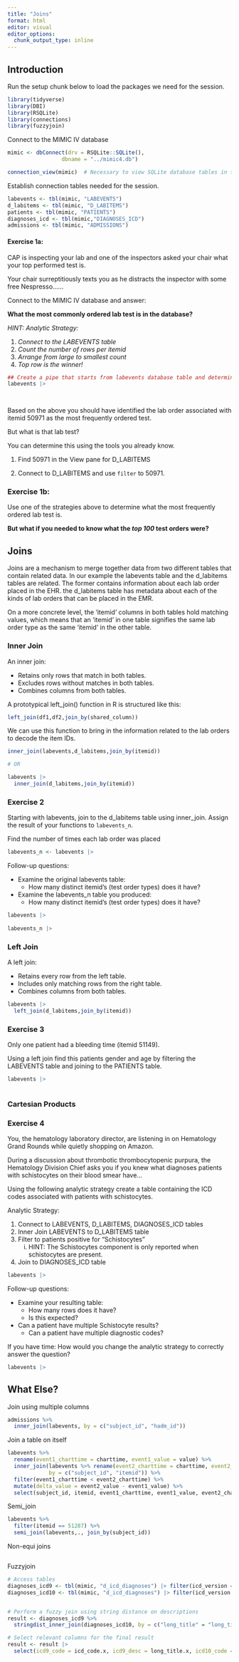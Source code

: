 ```yaml
---
title: "Joins"
format: html
editor: visual
editor_options: 
  chunk_output_type: inline
---
```


## Introduction

Run the setup chunk below to load the packages we need for the session.

```r
library(tidyverse)
library(DBI)
library(RSQLite)
library(connections)
library(fuzzyjoin)
```

Connect to the MIMIC IV database

```r
mimic <- dbConnect(drv = RSQLite::SQLite(), 
                 dbname = "../mimic4.db")

connection_view(mimic)  # Necessary to view SQLite database tables in the Connections pane
```

Establish connection tables needed for the session.

```r
labevents <- tbl(mimic, "LABEVENTS")
d_labitems <- tbl(mimic, "D_LABITEMS")
patients <- tbl(mimic, "PATIENTS")
diagnoses_icd <- tbl(mimic,"DIAGNOSES_ICD")
admissions <- tbl(mimic, "ADMISSIONS")
```

#### Exercise 1a:

CAP is inspecting your lab and one of the inspectors asked your chair what your top performed test is.

Your chair surreptitiously texts you as he distracts the inspector with some free Nespresso……

Connect to the MIMIC IV database and answer:

**What the most commonly ordered lab test is in the database?**

*HINT: Analytic Strategy:*

1.  *Connect to the LABEVENTS table*
2.  *Count the number of rows per itemid*
3.  *Arrange from large to smallest count*
4.  *Top row is the winner!*

```r
## Create a pipe that starts from labevents database table and determines which itemid was ordered most frequently (This exercise reviews an exercise from Session 2)
labevents |>

  
```

Based on the above you should have identified the lab order associated with itemid 50971 as the most frequently ordered test.

But what is that lab test?

You can determine this using the tools you already know.

1.  Find 50971 in the View pane for D_LABITEMS

2.  Connect to D_LABITEMS and use `filter` to 50971.

### Exercise 1b:

Use one of the strategies above to determine what the most frequently ordered lab test is.

**But what if you needed to know what the *top 100* test orders were?**

## Joins

Joins are a mechanism to merge together data from two different tables that contain related data. In our example the labevents table and the d_labitems tables are related. The former contains information about each lab order placed in the EHR. the d_labitems table has metadata about each of the kinds of lab orders that can be placed in the EMR.

On a more concrete level, the 'itemid' columns in both tables hold matching values, which means that an 'itemid' in one table signifies the same lab order type as the same 'itemid' in the other table.

### Inner Join

An inner join:

-   Retains only rows that match in both tables.
-   Excludes rows without matches in both tables.
-   Combines columns from both tables.

A prototypical left_join() function in R is structured like this:

```r
left_join(df1,df2,join_by(shared_column))
```

We can use this function to bring in the information related to the lab orders to decode the item IDs.

```r
inner_join(labevents,d_labitems,join_by(itemid))

# OR

labevents |>
  inner_join(d_labitems,join_by(itemid))
```

### Exercise 2

Starting with labevents, join to the d_labitems table using inner_join. Assign the result of your functions to `labevents_n`.

Find the number of times each lab order was placed

```r
labevents_n <- labevents |>

```

Follow-up questions:

-   Examine the original labevents table:
    -   How many distinct itemid's (test order types) does it have?
-   Examine the labevents_n table you produced:
    -   How many distinct itemid's (test order types) does it have?

```r
labevents |>
  
labevents_n |>

```

### Left Join

A left join:

-   Retains every row from the left table.
-   Includes only matching rows from the right table.
-   Combines columns from both tables.

```r
labevents |>
  left_join(d_labitems,join_by(itemid))
```

### Exercise 3

Only one patient had a bleeding time (itemid 51149).

Using a left join find this patients gender and age by filtering the LABEVENTS table and joining to the PATIENTS table.

```r
labevents |>
  
```

### Cartesian Products

### Exercise 4

You, the hematology laboratory director, are listening in on Hematology Grand Rounds while quietly shopping on Amazon.

During a discussion about thrombotic thrombocytopenic purpura, the Hematology Division Chief asks you if you knew what diagnoses patients with schistocytes on their blood smear have…

Using the following analytic strategy create a table containing the ICD codes associated with patients with schistocytes.

Analytic Strategy:

1.  Connect to LABEVENTS, D_LABITEMS, DIAGNOSES_ICD tables
2.  Inner Join LABEVENTS to D_LABITEMS table
3.  Filter to patients positive for "Schistocytes"
    i.  HINT: The Schistocytes component is only reported when schistocytes are present.
4.  Join to DIAGNOSES_ICD table

```r
labevents |>

```

Follow-up questions:

-   Examine your resulting table:
    -   How many rows does it have?
    -   Is this expected?
-   Can a patient have multiple Schistocyte results?
    -   Can a patient have multiple diagnostic codes?

If you have time: How would you change the analytic strategy to correctly answer the question?

```r
labevents |>
```

## What Else?

Join using multiple columns

```r
admissions %>%
  inner_join(labevents, by = c("subject_id", "hadm_id")) 
```

Join a table on itself

```r
labevents %>%
  rename(event1_charttime = charttime, event1_value = value) %>%
  inner_join(labevents %>% rename(event2_charttime = charttime, event2_value = value), 
             by = c("subject_id", "itemid")) %>%
  filter(event1_charttime < event2_charttime) %>%
  mutate(delta_value = event2_value - event1_value) %>%
  select(subject_id, itemid, event1_charttime, event1_value, event2_charttime, event2_value, delta_value)
```

Semi_join

```r
labevents %>%
  filter(itemid == 51287) %>%
  semi_join(labevents,., join_by(subject_id))
```

Non-equi joins

```r

```

Fuzzyjoin

```r

# Access tables
diagnoses_icd9 <- tbl(mimic, "d_icd_diagnoses") |> filter(icd_version == 9) |> collect() |> sample_n(2000)
diagnoses_icd10 <- tbl(mimic, "d_icd_diagnoses") |> filter(icd_version == 10) |> collect() |> sample_n(2000)


# Perform a fuzzy join using string distance on descriptions
result <- diagnoses_icd9 %>%
  stringdist_inner_join(diagnoses_icd10, by = c("long_title" = "long_title"), method = "jw", max_dist = 0.1)

# Select relevant columns for the final result
result <- result |>
  select(icd9_code = icd_code.x, icd9_desc = long_title.x, icd10_code = icd_code.y, icd10_desc = long_title.y)

```
